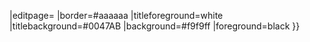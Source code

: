 {{Portal:Box-header | title=  {{{1}}}    
|noedit={{#if:{{{2|}}}||yes}}
|editpage= {{{ 2|}}}
|border=#aaaaaa           <!-- 欄位邊框的顏色 -->
|titleforeground=white    <!-- 欄位標題文字的顏色 -->
|titlebackground=#0047AB <!-- 欄位標題的底色 -->
|background=#f9f9ff       <!-- 欄位的底色 -->
|foreground=black       <!-- 文字的顏色 -->
}}